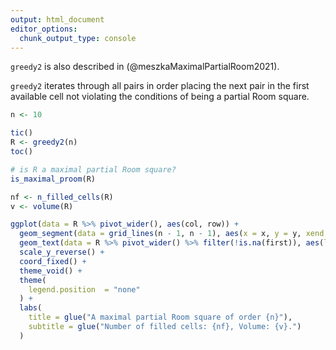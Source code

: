 ```yaml
---
output: html_document
editor_options: 
  chunk_output_type: console
---
```


`greedy2`
is also described in
(@meszkaMaximalPartialRoom2021).

`greedy2`
iterates through all pairs in order
placing the next pair in the first available cell
not violating the conditions of being a partial
Room square.

```r
n <- 10

tic()
R <- greedy2(n)
toc()
```

```r
# is R a maximal partial Room square?
is_maximal_proom(R)
```

```r
nf <- n_filled_cells(R)
v <- volume(R)

ggplot(data = R %>% pivot_wider(), aes(col, row)) +
  geom_segment(data = grid_lines(n - 1, n - 1), aes(x = x, y = y, xend = xend, yend = yend), linewidth = .1) +
  geom_text(data = R %>% pivot_wider() %>% filter(!is.na(first)), aes(label = paste(first, second, sep = ","))) +
  scale_y_reverse() +
  coord_fixed() + 
  theme_void() +
  theme(
    legend.position  = "none"
  ) +
  labs(
    title = glue("A maximal partial Room square of order {n}"),
    subtitle = glue("Number of filled cells: {nf}, Volume: {v}.")
  )
```
